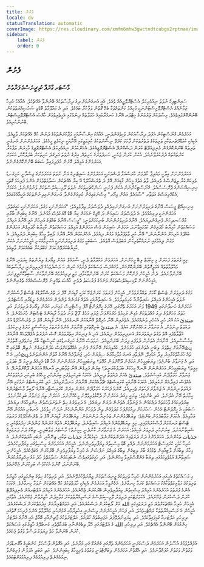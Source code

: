 ```yaml
---
title: ފެށުން
locale: dv
statusTranslation: automatic
coverImage: https://res.cloudinary.com/xmfm6mhw3gwctndtcubgx2rptnae/image/upload/v1741354450/small_cover_tratado_esoterico_de_astrologia_hermetica_6210a35442.webp
sidebar:
    label: ފެށުން
    order: 0
---
```

## ފެށުން

### މާސްޓަރ ގާރްޣާ ކުއިޗީނެސްގެ ފަރާތުން

ސައިންޓިފިކް ނުވަތަ ނިއުމެރިކަލް އެސްޓްރޮލޮޖީއެއް ވެއެވެ. އެއީ އުނގެނުމަށް ދިގު ދިރާސާތަކެއް ބޭނުންވާ އެއްޗެކެވެ. އެއާއެކު ހުރިހާ ޒަމާނެއްގެ އެސްޓްރޮލޮޖިސްޓުންނަކީ މުހިއްމު ކަންތައްތަކާ ބެހޭ ގޮތުން ލަފާކުރާ ބައެކެވެ. އަދި އެ މައުލޫމާތު ބޮޑެތި ޝަހުސިއްޔަތުތަކުން ބޭނުންކޮށްފައިވެއެވެ. މިސާލަކަށް ޖަރުމަނުގެ ހިޓްލަރ އޭނާގެ ހަނގުރާމައިގެ ހަމަލާތައް ދިނުމުގައި އެހީތެރިވުމަށް ހާއްސަ އެސްޓްރޮލޮޖިސްޓުން ބޭނުންކުރިއެވެ.

އަހަރެމެން ގްނޯސްޓިކުން އެފަދަ ދިރާސާއަކުން ވަކިވެގެންދަނީ، އެއާއެކު އިންސާނާއަކީ ލަފާކުރުންތަކުގެ ދަށުން ކުޅޭ އެއްޗަކަށް ވާތީއެވެ. އެކިއެކި ކުއަޑްރޭޗަރތަކާއި ތަރިތަކުގެ ދަތުރުތަކުން ފާހަގަ ކުރެވޭ ނިޝާންތަކުގެ ކުރިމަތީގައި އޭނާއަކީ ނިކަމެތި މީހެކެވެ. އަހަރެމެންނަށް އެނގެނީ ތަރިތައް ބޭނުންކޮށްގެން މެނިޕިއުލޭޓް ކުރަން ދަސްކޮށްދޭ އެސްޓްރޮލޮޖީއެކެވެ. އެހެންކަމުން ނިއުމެރިކަލް އެސްޓްރޮލޮޖީގެ މާހިރުން ލަފާކުރާ ކަންތައްތައް ދުރުކުރެވޭނެއެވެ. އެކަން ކުރަން ޖެހެނީ، ހަނދުވަރުގެ ހަށިތައް، އިރުގެ ނުވަތަ އަލިގަދަ ހަށިތަކަށް ބަދަލުކޮށް، އެކަމަށް އަހަރެމެންގެ އަމިއްލަ އޮށުން އުފެދިފައިވާ ސަބަބު ބޭނުންކޮށްގެންނެވެ.

އަހަރެމެންނަށް އިލާހީ މައުރިފާ ހޯދުމަށް ހުރަސްއަޅާ ދުޝްމަނަކީ އަހަރެމެންގެ ސައިޓެނިކް އަނާ ނުވަތަ އަހަރެމެންގެ ޖިސްމާނީ ހަށިގަނޑު ވެރިކަންކުރާ ލީޖަންސްގެ ވެރިއެވެ. ވާތު އަތުގެ މީހުން ގާޑިއަން އޮފް ދަ ތްރެޝްހޯލްޑް އޭ ކިޔާ އެއްޗަކުން ސަލާމަތްވުމަށް އެންމެ ފުރިހަމަ ގޮތަކީ އިނިޝިއޭޝަންގެ ޕްރޮސެސްއެވެ. ގްނޯސްޓިކުންނަށް އެކަން ފެށެނީ ސަންކްޗަރީތަކަށް ނުވަތަ ލޫމިސިއަލްސްތަކަށް ވަނުމުންނެވެ. އެކަމަށް އެކުއޭރިއަސްގެ އަވަތާރ "ސާމައެލް އައުން ވިއޯރ" އިސްނަގައިގެން ކުރިއަށްގެންދާ އުނގަންނައިދިނުންތަކުގެ އެހީއާއެކުގައެވެ.

އިނިޝިއޭޓް ޖީސަސް އޭނާގެ ދަރިވަރުންނަށް އުނގަންނައިދެއްވި ދުވަސްވަރު ވިދާޅުވިއެވެ: "އަހަރެންނަކީ މަގެވެ، އަހަރެންނަކީ ހަގީގަތެވެ، އަހަރެންނަކީ ދިރިއުޅުމެވެ، އެ ދުވަސްވަރު ސައިމަން ދަ މޭޖިކް ނަމަކަށް ކިޔާ ބޮޑު މޮޔަކުވެސް އުޅުނެވެ. އޭނާގެ ކިބައިން ބާރާއި މުއްސަނދިކަން ފެނިގެންދިޔައެވެ. އޭނާގެ ދަރިވަރުންނަށް ބުނިކަމަށްވަނީ: "ޖީސަސް އޭނާގެ ބައްޕަގެ އަރިހަށް އައީ އޭނާގެ އަމިއްލަ މަސައްކަތުން ކާމިޔާބު ހޯދައިގެން ކަމުގައިވާނަމަ، އަހަރެން ސައިމަން ވެސް އަހަރެންގެ އަމިއްލަ މަސައްކަތުން ކާމިޔާބު ހޯދައިގެން އަހަރެންގެ ބައްޕަގެ އަރިހަށް އަންނާނަން." އޭނާ ކުރީ ވާތުފަރާތުގެ މަގުން ދިއުމެވެ. އެހެންކަމުން އޭނާ އޭނާގެ ލޯބިވާ މީހާގެ ކިބައިން ދުރުވިއެވެ. އެ މަގުން ދިއުމުގައި ނުރައްކާތެރިކަން އަބަދުވެސް އޮވެއެވެ. ސަބަބަކީ މަގުގެ ދަރިވަރުންނަކީ އެކަނިމާއެކަނި އެމީހުންނަށް އެކަން ކާމިޔާބުކުރެވޭނެކަމަށް ގަބޫލުކުރާ ބައެއްކަމަށް ވާތީއެވެ.

މިއީ ފުރަތަމަ ފަހަރަށް މި ހިކުމަތް ލިބޭ މީހުންނަށް، އަހަރެމެން މައުލޫމާތު ދެނީ، ސާމައެލް އައުން ވިއޯރގެ ލިޔުންތައް ކިޔަވައި، އޭނާގެ މައުލޫމާތުތައް އަމަލީގޮތުން ބޭނުންކޮށްގެން، މުގައްދަސް މަސައްކަތް ފެށުމުގެ ކުރިން ހަ މަސްދުވަހުގެ ޕްރިލިމިނަރީ ދިރާސާތަކެއް ބޭނުންވާނެއެވެ. ދެން އެމީހުން ފުންކޮށް މަސައްކަތް ކުރަން ބޭނުންވާކަމާއި، މަތީ ދިރިއުޅުމެއް ބޭނުންވާކަން ސާބިތުކޮށްދީފިނަމަ، އެމީހުންނަށް ލޫމިސިއަލްސްތަކަށް ވަނުމުގެ ފުރުސަތު ދެވެނީ ހާއްސަ ތަމްރީނު ޕްރޮސެސްއެއްގެ ތެރެއިންނެވެ.

މަގުގެ ދަރިވަރުން ޓެސްޓް ކޯހަށް ތައްޔާރުވުމުން، އެމީހުން ފުރަތަމަ ކުރަންޖެހޭ ކަމަކީ ގާޑިއަން އޮފް ދަ ތްރެޝްހޯލްޑްގެ ޓެސްޓް ފާސްކުރުން ނުވަތަ އެމީހުންގެ އަމިއްލަ ޝައިތާނާއާ ކުރިމަތިލުމެވެ. އެ ޝައިތާނާއަކީ އެތައް ގަރުނެއް ވަންދެން އަހަރެމެންގެ ލީޑަރާއި މާސްޓަރެވެ. އަހަރެންގެ ހަނދާނުގައި 1949 ވަނަ އަހަރުގެ ތެރޭގައި، އޭރުގެ ހީރޮފަންޓް އޮފް މިސްޓްރީސް މައިނަރ އައުން ވިއޯރގެ ދަރިވަރަކު، އަދި ހަތަރު މަހަށްވުރެ ދިގު މުއްދަތަކަށް މުޅިން ރަހިމުވެ ހުރުމަށްފަހު، ޖުލައި މަހުގެ 27 ވަނަ ދުވަހު ގާޑިއަންގެ ޓެސްޓަށް ހުށަހެޅުނެވެ. އެ مبتدئ އަކު އޭރު ހުރީ އެކަހެރި ތަނެއްގައެވެ. އެތެރެއިން އޭނާ ހުރިގޮތް އޭނާއަކަށް ނޭނގެއެވެ. އޭނާ ގާޑިއަން އޮފް ދަ ތްރެޝްހޯލްޑް އަށް ދައުވަތު ދިނުމުން، އެ ޖަނަވާރު ލަހެއްނުކޮށް އައެވެ. އެ مبتدئ ބުނިގޮތުގައި އޭނާއަށް އެންމެ ފުރަތަމަ އިހުސާސްވީ މަރުގެ ފިނިކަމެވެ. އުޖާލާވެފައި އޮތް ވަގުތު ދިޔަވަރަކަށް އަނދިރިވަމުން ދިޔައެވެ. އަދި އެ ފިނިކަން އިތުރުވަމުން ގޮސް ނަފުރަތު އުފެދޭވަހެއް އޭނާއަށް އިހުސާސްވިއެވެ. އޭނާއަށް އެތަނުން ދުވެފައި ފިލަން ބޭނުންވިއެވެ. ނަމަވެސް އޭނާގެ ހަށިގަނޑުގައި ކްރިސްޓިކް ބާރު ގިނަވެފައި އޮތުމުން އޭނާއަށް ހިތްވަރު ލިބުނީ އެތަނުގައި ހުރުމަށެވެ. ކުއްލިއަކަށް އޭނާއަށް ފެނުނީ އެއްގޮތަކަށްވެސް ހެދުންލައިގެން ނުތިބޭ، ބޮލުގައި ކޮம்பு ހުރި، އެ ކޮம்புތައް ހަރަކާތްކުރާއިރު ވިދާ އަޑުއިވޭ، ނޭފަތާއި އަނގަ މުލާހިމާރުގެ ސިފަޔަށް ހުރި، ޖަނަވާރެއް އޭނާގެ ގާތަށް އަންނަތަނެވެ. އަދި އެ ޖަނަވާރު ބުންޏެވެ: ތިޔަބައިމީހުން އަހަރެން ދޫކޮށްލަން އުޅޭތަ؟ ތިޔަބައިމީހުން އަހަރެންނަށް އެހާ ބޮޑު އެހީއެއް ދިނީމަ ދޭ ބަދަލަކީ މިއީތަ؟ ތިޔަބައިމީހުން އަހަރެންނަށް ނޭނގޭ މީހަކަށް ބަދަލުކުރަނީތަ؟ ބިރުން ފުރިގެން އޭނާ ޖަވާބުދިނީ އާނއެކޭ އަހަރެން ދޫކޮށްލާނަމޭ. އެ ޖަނަވާރު ހަމަލާދޭން އައިސްގަތެވެ. مبتدئ އެއަށް ދައުވަތު ދިނީއެވެ. އެކަމަކު ބަލިކަށިވެފައި ބިރުންހުރި މީހެއްގެ ބަލިކަށި ދައުވަތަކުން އެއްވެސް ފައިދާއެއް ނުކުރިއެވެ. އެކަމަކު އޭނާއަކީ ކްރައިސްޓްގެ ޗޭލާއެއްކަން އޭނާއަށް ހަނދާންވިއެވެ. އަދި ކްރައިސްޓްގެ ނަމުގައި އޭނާ ދައުވަތު ދިނުމުން އެ ޖަނަވާރު ފަހަތަށް ޖެހިލިއެވެ. ކޮންމެ ފަހަރަކު ހަމަލާދޭން އަންނަ އިރަށް ކްރައިސްޓާއި އޭނާގެ ލޯބިވާ މާސްޓަރުންގެ ހިމާޔަތް އޭނާ އެދުނެވެ. އަދި ބުންޏެވެ: ތިޔައީ މިއަދު އަހަރެންނާ ދެކޮޅުވެރިވެވޭނެ މީހެއްނޫނެވެ. އަހަރެން ތިޔަ ޖަނަވާރު ބަލިކުރާނަމެވެ. ބިރުވެރިކަމުގެ ވާހަކަތައް ދައްކަމުން އެ ޖަނަވާރު އެތަނުން ދުރަށް ދިޔައެވެ. އެ ދަރިވަރުގެ ހިތް ނުތަނަވަސްވުން އިންތިހާއަށް ދިޔައެވެ. ސަބަބަކީ އެ ހީރޮފަންޓް އެހެން ސަހަރަކަށް ދިއުމަށްފަހު މަދުވެގެން ތިން ދުވަހަށް އަންނާނެހެން ނުވެސް ހީވުމެވެ. އެނބުރި އައުމުން އޭނާ އަހާލިއެވެ. އެކަމަށް ޖަވާބުދެމުން ބުންޏެވެ: ތިޔަބޭފުޅުންނަށް ތަހުނިޔާ ދަންނަވަން. ތިޔަބޭފުޅުން ގާޑިއަން އޮފް ދަ ތްރެޝްހޯލްޑްގެ ފުރަތަމަ ޓެސްޓު ރަނގަޅަށް ފާސްކުރައްވައިފި. މިއީ ތިޔަބޭފުޅުންގެ އަމިއްލަ ޝައިތާނެވެ. ތިޔަބޭފުޅުން އެތައް ގަރުނެއް ވަންދެން ޚިދުމަތްކުރީ މި ޝައިތާނާއަށެވެ. ބިރުންހުރި ދަރިވަރު އެހިއެވެ: އަހަރެން އެ ޖަނަވާރަށް ކާންދެނީ ކިހިނެތް؟ މާސްޓަރު ޖަވާބުދިނީ، ތިބާގެ ދަށު ދަރަޖައިގެ جذبات ތަކުންނެވެ. އަހަރެމެންގެ ދަށު ދަރަޖައިގެ އެދުންތަކުންނެވެ. ހަޑިމުޑުދާރު جذبات ތަކާއި، ޒިނޭއާއި، ނުބައި އާދަތަކުންނެވެ. އެ ހުރިހާ ކަމަކީ ކްރައިސްޓް އަހަރެމެންނަށް ދެއްވި ބޮޑު މިސްކިތުގެ ވިޔަފާރިވެރިންނެވެ. އެމީހުން އަހަރެމެންގެ މިސްކިތުގައި ވިޔަފާރިކުރެއެވެ. މިހާރު ތިބާއަށް ލާޓިއާއިން ތެޅުމުގެ ބާރު ލިބިގެން ތިބާގެ އަމިއްލަ ނަފްސުން އެ ހުރިހާ ވިޔަފާރިވެރިން ބޭރުކުރަން އެބަޖެހެއެވެ. އެމީހުންނީ ޝައިތާނާގެ އަޅުވެތިކަމުގައި ތިޔަބާ ގެންގޮސްފައިވާ މީހުންނެވެ. އަދި ހަގީގަތުގައިވެސް ނުބައިކަމުން ސަލާމަތްވެ ހުދު މަގު އިޚްތިޔާރުކުރަން ބޭނުންނަމަ، ކޮންމެ އެކަކުވެސް ބަލިކުރަން ޖެހޭނެއެވެ.

މި މަސައްކަތުގެ އެހީގައި އަހަރެމެންނަށް ހުރިހާ ތަރިތަކުގެ ޖީނިއަސްތަކަށް ޒިޔާރަތްކުރެވޭނެއެވެ. އަދި ތަރިތަކުގެ ހިތުގެ ބިންމަތީގައި ހާޒިރުވެ ތަރިތަކުގެ މަލާއިކަތްތަކާއެކު މަސައްކަތް ކުރަމާ ހިނގާށެވެ. އެހެންވީމާ އަހަރެމެން އެކިއެކި ހާލަތްތަކުގެ ކުޅޭ އެއްޗަކަށް ނުވަމާ ހިނގާށެވެ. އެކަމަކު އެންމެ ފުރަތަމަ އަހަރެމެންގެ އަމިއްލަ މިސްކިތުން ވިޔަފާރިވެރިން ބޭރުކުރަން ޖެހޭނެއެވެ. އަހަރެމެންގެ އަމިއްލަ އަލްޓަރއަށް މެނިޕިއުލޭޓް ކުރަން ދަސްކުރަން ޖެހޭނެއެވެ. އެކަމަށްޓަކައި ދަރިވަރު ލޫމިސިއަލްސްގެ ރަސްމިއްޔާތުތަކަށް ގަވާއިދުން ހާޒިރުވާން ޖެހޭނެއެވެ. އެތާގައި އެމީހުން ހުރިހާ އެއްޗަކަށްވުރެ މަތީ ދަރަޖައިގައި الله އަށް ލޯބިކުރަން ދަސްކުރެއެވެ. އަދި އަވައްޓެރިޔާއަށް ޚިދުމަތްކުރަން ދަސްކުރެއެވެ. އެމީހުން އެ ރަސްމިއްޔާތުތަކާ ރައްޓެހިވެއެވެ. އަދި ފަހުން އެމީހުންނަށް ވިސްނެނީ އިހުތިރާމާއި ގުޅުންހުރި މައުލޫމާތު އެންމެ ފުރިހަމަ ގޮތުގައި ދިރިހުރި އަލްޓަރއާ ގުޅިފައިވާކަމެވެ. އަދި ކިޔައިނުދެވޭފަދަ އަޖައިބުތައް ހޯދައެވެ. އަލްޓަރުތަކުގެ ޖާޗިންއާއި ބޮއާޒް އެއީ އޭނާގެ އަލްޓަރު ހިންގުމަށް ބޭނުންވާ އެއްޗެކެވެ. އަދި ދިރިހުރި الله ގެ އަލްޓަރުގައި ހޭލާ ތިބެގެންނާއި ބަރަކާތްތެރި ކަނބުލޭގެ ހާޒިރުގައި މަސައްކަތް ކުރަން ބޭނުންވާ ހަތް ފިޔަވަޅު ދަސްވާ ވަގުތު ޖެހެއެވެ.

އުފުއްލެވުމުގެ އުސޫލުން އަހަރެމެން ދަސްކުރަނީ އަހަރެމެންގެ ތެރޭގައި ގެންގުޅޭ ގެރި މަރާށެވެ. އަދި އެގޮތުން ޕާސްކަލް ކަންބަޅީގެ އާގޮނޑުވަރު ވަގުތުން ވަގުތަށް އުފައްދާނަމެވެ. އަދި އެގޮތުން އަހަރެމެން ލިބަރޭޓްވަނީ ވަގުތުގެ ވެރިމީހާގެ ކިބައިންނެވެ. އަދި އަބަދީ އުފަލުން ފުރިގެންވާ ނިމުމެއްނެތް ދިރިއުޅުމެއް ދިރިއުޅުމަށްޓަކައެވެ.

